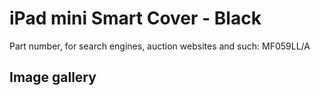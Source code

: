 
# iPad mini Smart Cover - Black

Part number, for search engines, auction websites and such: MF059LL/A

## Image gallery

<div style={{ width: "768px" }}>
  <GalleryComponent
    images={[
      {
        original: "/everysource/MF059.webp",
        thumbnail: "/everypreview/MF059.webp",
      },
      {
        original: "/everysource/MF059_AV1_SILVER.webp",
        thumbnail: "/everypreview/MF059_AV1_SILVER.webp",
      },
      {
        original: "/everysource/MF059_AV1_SPACE_GRAY.webp",
        thumbnail: "/everypreview/MF059_AV1_SPACE_GRAY.webp",
      },
      {
        original: "/everysource/MF059_AV2.webp",
        thumbnail: "/everypreview/MF059_AV2.webp",
      },
      {
        original: "/everysource/MF059_AV3.webp",
        thumbnail: "/everypreview/MF059_AV3.webp",
      },
      {
        original: "/everysource/MF059_AV4.webp",
        thumbnail: "/everypreview/MF059_AV4.webp",
      },
      {
        original: "/everysource/MF059_AV5.webp",
        thumbnail: "/everypreview/MF059_AV5.webp",
      }
    ]}
  />
</div>